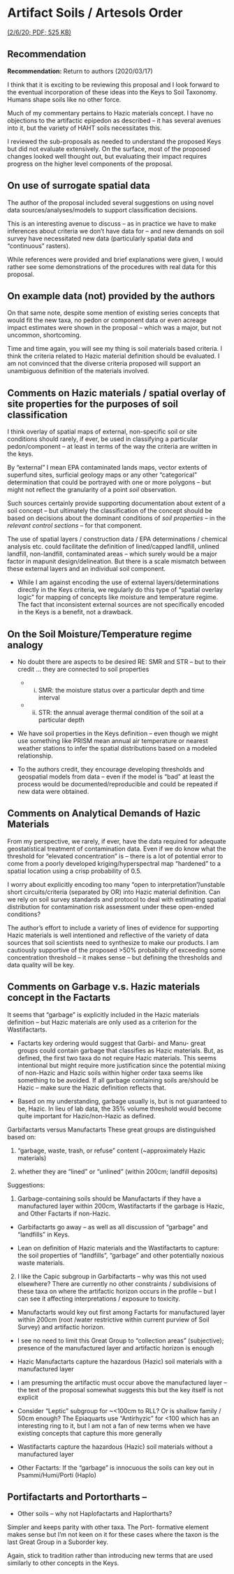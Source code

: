 # Artifact Soils / Artesols Order 

[(2/6/20; PDF; 525 KB)](https://www.nrcs.usda.gov/wps/PA_NRCSConsumption/download?cid=nrcseprd1541214&ext=pdf)

## Recommendation

**Recommendation:** Return to authors (2020/03/17)

I think that it is exciting to be reviewing this proposal and I look forward to the eventual incorporation of these ideas into the Keys to Soil Taxonomy. Humans shape soils like no other force.

Much of my commentary pertains to Hazic materials concept. I have no objections to the artifactic epipedon as described – it has several avenues into it, but the variety of HAHT soils necessitates this. 

I reviewed the sub-proposals as needed to understand the proposed Keys but did not evaluate extensively. On the surface, most of the proposed changes looked well thought out, but evaluating their impact requires progress on the higher level components of the proposal.

## On use of surrogate spatial data

The author of the proposal included several suggestions on using novel data sources/analyses/models to support classification decisions. 

This is an interesting avenue to discuss -- as in practice we have to make inferences about criteria we don’t have data for -- and new demands on soil survey have necessitated new data (particularly spatial data and "continuous" rasters). 

While references were provided and brief explanations were given, I would rather see some demonstrations of the procedures with real data for this proposal.

## On example data (not) provided by the authors

On that same note, despite some mention of existing series concepts that would fit the new taxa, no pedon or component data or even acreage impact estimates were shown in the proposal – which was a major, but not uncommon, shortcoming.

Time and time again, you will see my thing is soil materials based criteria. I think the criteria related to Hazic material definition should be evaluated. I am not convinced that the diverse criteria proposed will support an unambiguous definition of the materials involved.

## Comments on Hazic materials / spatial overlay of site properties for the purposes of soil classification

I think overlay of spatial maps of external, non-specific soil or site conditions should rarely, if ever, be used in classifying a particular pedon/component – at least in terms of the way the criteria are written in the keys.

By "external" I mean EPA contaminated lands maps, vector extents of superfund sites, surficial geology maps or any other "categorical" determination that could be portrayed with one or more polygons – but might not reflect the granularity of a point _soil_ observation.

Such sources certainly provide supporting documentation about extent of a soil concept – but ultimately the classification of the concept should be based on decisions about the dominant conditions of _soil properties_ -- in the _relevant control sections_ -- for that component.

The use of spatial layers / construction data / EPA determinations / chemical analysis etc. could facilitate the definition of lined/capped landfill, unlined landfill, non-landfill, contaminated areas – which surely would be a major factor in mapunit design/delineation. But there is a scale mismatch between these external layers and an individual soil component.

- While I am against encoding the use of external layers/determinations directly in the Keys criteria, we regularly do this type of “spatial overlay logic” for mapping of concepts like moisture and temperature regime. The fact that inconsistent external sources are not specifically encoded in the Keys is a benefit, not a drawback.

## On the Soil Moisture/Temperature regime analogy

- No doubt there are aspects to be desired RE: SMR and STR – but to their credit … they are connected to soil properties

   - i) SMR: the moisture status over a particular depth and time interval

   - ii) STR: the annual average thermal condition of the soil at a particular depth

- We have soil properties in the Keys definition -- even though we might use something like PRISM mean annual air temperature or nearest weather stations to infer the spatial distributions based on a modeled relationship.

- To the authors credit, they encourage developing thresholds and geospatial models from data – even if the model is “bad” at least the process would be documented/reproducible and could be repeated if new data were obtained.

## Comments on Analytical Demands of Hazic Materials

From my perspective, we rarely, if ever, have the data required for adequate geostatistical treatment of contamination data. Even if we do know what the threshold for “elevated concentration” is – there is a lot of potential error to come from a poorly developed kriging/hyperspectral map “hardened” to a spatial location using a crisp probability of 0.5.

I worry about explicitly encoding too many “open to interpretation”/unstable short circuits/criteria (separated by OR) into Hazic material definition. Can we rely on soil survey standards and protocol to deal with estimating spatial distribution for contamination risk assessment under these open-ended conditions?

The author’s effort to include a variety of lines of evidence for supporting Hazic materials is well intentioned and reflective of the variety of data sources that soil scientists need to synthesize to make our products. I am cautiously supportive of the proposed >50% probability of exceeding some concentration threshold – it makes sense – but defining the thresholds and data quality will be key.

## Comments on Garbage v.s. Hazic materials concept in the Factarts

It seems that “garbage” is explicitly included in the Hazic materials definition – but Hazic materials are only used as a criterion for the Wastifactarts.

 - Factarts key ordering would suggest that Garbi- and Manu- great groups could contain garbage that classifies as Hazic materials. But, as defined, the first two taxa do not require Hazic materials. This seems intentional but might require more justification since the potential mixing of non-Hazic and Hazic soils within higher order taxa seems like something to be avoided. If all garbage containing soils are/should be Hazic – make sure the Hazic definition reflects that.

 - Based on my understanding, garbage usually is, but is not guaranteed to be, Hazic. In lieu of lab data, the 35% volume threshold would become quite important for Hazic/non-Hazic as defined.

Garbifactarts versus Manufactarts These great groups are distinguished based on:

  1) “garbage, waste, trash, or refuse” content (~approximately Hazic materials)

  2) whether they are “lined” or “unlined” (within 200cm; landfill deposits)

Suggestions:

1. Garbage-containing soils should be Manufactarts if they have a manufactured layer within 200cm, Wastifactarts if the garbage is Hazic, and Other Factarts if non-Hazic.

 - Garbifactarts go away – as well as all discussion of “garbage” and “landfills” in Keys.

 - Lean on definition of Hazic materials and the Wastifactarts to capture: the soil properties of “landfills”, “garbage” and other potentially noxious waste materials.

2. I like the Capic subgroup in Garbifactarts – why was this not used elsewhere? There are currently no other constraints / subdivisions of these taxa on where the artifactic horizon occurs in the profile – but I can see it affecting interpretations / exposure to toxicity.

 - Manufactarts would key out first among Factarts for manufactured layer within 200cm (root /water restrictive within current purview of Soil Survey) and artifactic horizon.
 
 - I see no need to limit this Great Group to “collection areas” (subjective); presence of the manufactured layer and artifactic horizon is enough
 
 - Hazic Manufactarts capture the hazardous (Hazic) soil materials with a manufactured layer
 
 - I am presuming the artifactic must occur above the manufactured layer – the text of the proposal somewhat suggests this but the key itself is not explicit

 - Consider “Leptic” subgroup for ~<100cm to RLL? Or is shallow family / 50cm enough? The Epiaquarts use “Antirhyzic” for <100 which has an interesting ring to it, but I am not a fan of new terms when we have existing concepts that capture this more generally 

 - Wastifactarts capture the hazardous (Hazic) soil materials without a manufactured layer

 - Other Factarts: If the “garbage” is innocuous the soils can key out in Psammi/Humi/Porti (Haplo)

## Portifactarts and Portortharts –

- Other soils – why not Haplofactarts and Haplortharts? 

Simpler and keeps parity with other taxa. The Port- formative element makes sense but I’m not keen on it for these cases where the taxon is the last Great Group in a Suborder key. 

Again, stick to tradition rather than introducing new terms that are used similarly to other concepts in the Keys.
